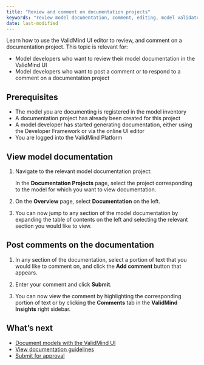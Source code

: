 ```yaml
---
title: "Review and comment on documentation projects"
keywords: "review model documentation, comment, editing, model validator, ai risk, model risk management, ValidMind"
date: last-modified
---
```


Learn how to use the ValidMind UI editor to review, and comment on a documentation project. This topic is relevant for:

* Model developers who want to review their model documentation in the ValidMind UI
* Model developers who want to post a comment or to respond to a comment on a documentation project

## Prerequisites

* The model you are documenting is registered in the model inventory
* A documentation project has already been created for this project
* A model developer has started generating documentation, either using the Developer Framework or via the online UI editor
* You are logged into the ValidMind Platform

## View model documentation

1. Navigate to the relevant model documentation project:

   In the **Documentation Projects** page, select the project corresponding to the model for which you want to view documentation.

2. On the **Overview** page, select **Documentation** on the left.

3. You can now jump to any section of the model documentation by expanding the table of contents on the left and selecting the relevant section you would like to view.

## Post comments on the documentation

1. In any section of the documentation, select a portion of text that you would like to comment on, and click the **Add comment** button that appears.

<!--- **Need image** --->

2. Enter your comment and click **Submit**.

3. You can now view the comment by highlighting the corresponding portion of text or by clicking the **Comments** tab in the **ValidMind Insights** right sidebar.

<!---
## Troubleshooting

[Include any common issues or errors that may arise during the task and how to resolve them.]
--->

## What's next

* [Document models with the ValidMind UI](document-models-with-ui.qmd)
* [View documentation guidelines](view-documentation-guidelines.qmd)
* [Submit for approval](submit-for-approval.qmd)
